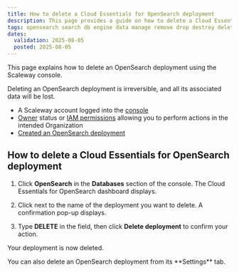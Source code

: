 ```yaml
---
title: How to delete a Cloud Essentials for OpenSearch deployment
description: This page provides a guide on how to delete a Cloud Essentials for OpenSearch deployment using the Scaleway console.
tags: opensearch search db engine data manage remove drop destroy delete
dates:
  validation: 2025-08-05
  posted: 2025-08-05
---
```


This page explains how to delete an OpenSearch deployment using the Scaleway console.

<Message type="important">
Deleting an OpenSearch deployment is irreversible, and all its associated data will be lost.
</Message>

<Requirements />

- A Scaleway account logged into the [console](https://console.scaleway.com)
- [Owner](/iam/concepts/#owner) status or [IAM permissions](/iam/concepts/#permission) allowing you to perform actions in the intended Organization
- [Created an OpenSearch deployment](/opensearch/how-to/create-opensearch-deployment/)

## How to delete a Cloud Essentials for OpenSearch deployment

1. Click **OpenSearch** in the **Databases** section of the console. The Cloud Essentials for OpenSearch dashboard displays.

2. Click <Icon name="more" /> next to the name of the deployment you want to delete. A confirmation pop-up displays.

3. Type **DELETE** in the field, then click **Delete deployment** to confirm your action.

Your deployment is now deleted.

<Message type="tip">
You can also delete an OpenSearch deployment from its **Settings** tab.
</Message>